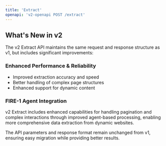 ```yaml
---
title: 'Extract'
openapi: 'v2-openapi POST /extract'
---
```


## What's New in v2

The v2 Extract API maintains the same request and response structure as v1, but includes significant improvements:

### Enhanced Performance & Reliability
- Improved extraction accuracy and speed
- Better handling of complex page structures
- Enhanced support for dynamic content

### FIRE-1 Agent Integration
v2 Extract includes enhanced capabilities for handling pagination and complex interactions through improved agent-based processing, enabling more comprehensive data extraction from dynamic websites.

The API parameters and response format remain unchanged from v1, ensuring easy migration while providing better results.
